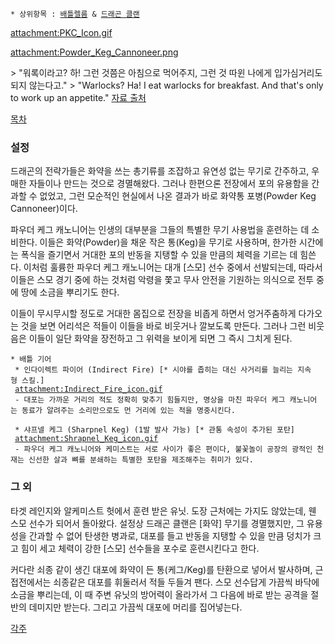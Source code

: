  * 상위항목 : [[배틀렐름]] & [[드래곤 클랜]]

{{{+1 '''Powder Keg Cannoneer''' }}}

attachment:PKC_Icon.gif

attachment:Powder_Keg_Cannoneer.png

> "워록이라고? 하! 그런 것쯤은 아침으로 먹어주지, 그런 것 따윈 나에게 입가심거리도 되지 않는다고."
> "Warlocks? Ha! I eat warlocks for breakfast. And that's only to work up an appetite."
[http://battlerealms.wikia.com/wiki/Powder_Keg_Cannoneer  자료 출처]

[[목차]]

=== 설정 ===
드래곤의 전략가들은 화약을 쓰는 총기류를 조잡하고 유연성 없는 무기로 간주하고, 우매한 자들이나 만드는 것으로 경멸해왔다. 
그러나 한편으론 전장에서 포의 유용함을 간과할 수 없었고, 그런 모순적인 현실에서 나온 결과가 바로 화약통 포병(Powder Keg Cannoneer)이다. 

파우더 케그 캐노니어는 인생의 대부분을 그들의 특별한 무기 사용법을 훈련하는 데 소비한다. 
이들은 화약(Powder)을 채운 작은 통(Keg)을 무기로 사용하며, 한가한 시간에는 폭식을 즐기면서 거대한 포의 반동을 지탱할 수 있을 만큼의 체력을 기르는 데 힘쓴다. 이처럼 훌륭한 파우더 케그 캐노니어는 대개 [스모] 선수 중에서 선발되는데, 따라서 이들은 스모 경기 중에 하는 것처럼 악령을 쫓고 무사 안전을 기원하는 의식으로 전투 중에 땅에 소금을 뿌리기도 한다. 

이들이 무시무시할 정도로 거대한 몸집으로 전장을 비좁게 하면서 엉거주춤하게 다가오는 것을 보면 어리석은 적들이 이들을 바로 비웃거나 깔보도록 만든다. 
그러나 그런 비웃음은 이들이 일단 화약을 장전하고 그 위력을 보이게 되면 그 즉시 그치게 된다. 

 * 배틀 기어
  * 인다이렉트 파이어 (Indirect Fire) [* 시야를 좁히는 대신 사거리를 늘리는 지속형 스킬.]
  attachment:Indirect_Fire_icon.gif
  - 대포는 가까운 거리의 적도 정확히 맞추기 힘들지만, 명상을 마친 파우더 케그 캐노니어는 동료가 알려주는 소리만으로도 먼 거리에 있는 적을 명중시킨다. 

  * 샤프넬 케그 (Sharpnel Keg) (1발 발사 가능) [* 관통 속성이 추가된 포탄]
  attachment:Shrapnel_Keg_icon.gif
  - 파우더 케그 캐노니어와 케미스트는 서로 사이가 좋은 편이다, 불꽃놀이 공장의 광적인 천재는 신선한 살과 뼈를 분쇄하는 특별한 포탄을 제조해주는 취미가 있다.

=== 그 외 ===
타겟 레인지와 알케미스트 헛에서 훈련 받은 유닛. 도장 근처에는 가지도 않았는데, 웬 스모 선수가 되어서 돌아왔다. 
설정상 드래곤 클랜은 [화약] 무기를 경멸했지만, 그 유용성을 간과할 수 없어 탄생한 병과로, 대포를 들고 반동을 지탱할 수 있을 만큼 덩치가 크고 힘이 세고 체력이 강한 [스모] 선수들을 포수로 훈련시킨다고 한다.

커다란 쇠종 같이 생긴 대포에 화약이 든 통(케그/Keg)를 탄환으로 넣어서 발사하며, 근접전에서는 쇠종같은 대포를 휘둘러서 적들 두들겨 팬다. 스모 선수답게 가끔씩 바닥에 소금을 뿌리는데, 이 때 주변 유닛의 방어력이 올라가서 그 다음에 바로 받는 공격을 절반의 데미지만 받는다. 그리고 가끔씩 대포에 머리를 집어넣는다.

[[각주]]
